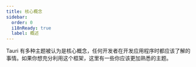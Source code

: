 ```yaml
---
title: 核心概念
sidebar:
  order: 0
  i18nReady: true
  label: 概述
---
```



Tauri 有多种主题被认为是核心概念，任何开发者在开发应用程序时都应该了解的事情。如果你想充分利用这个框架，这里有一些你应该更加熟悉的主题。

<CardGrid>
  <LinkCard
    title="Tauri 架构"
    href="/concept/architecture/"
    description="架构和生态系统。"
  />
  <LinkCard
    title="进程间通信 (IPC)"
    href="/concept/inter-process-communication/"
    description="IPC 的内部工作原理。"
  />
  <LinkCard
    title="安全性"
    href="/security/"
    description="Tauri 如何实施安全实践。"
  />
  <LinkCard
    title="进程模型"
    href="/concept/process-model/"
    description="Tauri 管理哪些进程以及原因。"
  />
  <LinkCard
    title="应用程序大小"
    href="/concept/size/"
    description="如何尽量缩小你的应用程序。"
  />
</CardGrid>
